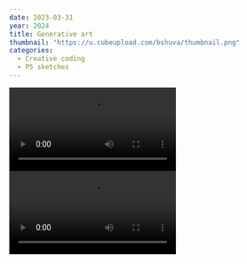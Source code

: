 ```yaml
---
date: 2023-03-31
year: 2024
title: Generative art
thumbnail: "https://u.cubeupload.com/bshuva/thumbnail.png"
categories:
  - Creative coding
  - P5 sketches
---
```



<div style="display: grid; grid-template-columns: repeat(auto-fill, minmax(350px, 1fr)); gap: 0.25rem;">
 <Video
    src="https://editor.p5js.org/bshuva/full/jpjvr4Emq"
    aspectRatio="1/1"
  />


</div>

<div style="display: grid; grid-template-columns: repeat(auto-fill, minmax(300px, 1fr)); gap: 0.25rem;">
  <Video
    src="https://editor.p5js.org/bshuva/full/PQWmN73Iz"
    aspectRatio="1/1"
  />
  <Video
    src="https://editor.p5js.org/bshuva/full/Xdg6ay1om"
    aspectRatio="1/1"
  />
  <Video
    src="https://editor.p5js.org/bshuva/full/jLeQ4KGGs"
    aspectRatio="1/1"
  />
  <Video
    src="https://editor.p5js.org/bshuva/full/330pVgo64"
    aspectRatio="1/1"
  />
  <Video
    src="https://editor.p5js.org/bshuva/full/ZqRNrQyIz"
    aspectRatio="1/1"
  />
  <Video
    src="https://editor.p5js.org/bshuva/full/wZPlnoRiJ"
    aspectRatio="1/1"
  />
  <Video
    src="https://editor.p5js.org/bshuva/full/2YsXkU0uo"
    aspectRatio="1/1"
  />
  <Video
    src="https://editor.p5js.org/bshuva/full/QTnJc8XYj"
    aspectRatio="1/1"
  />
  <Video
    src="https://editor.p5js.org/bshuva/full/4TL6Xocel"
    aspectRatio="1/1"
  />
  <Video
    src="https://editor.p5js.org/bshuva/full/CoOyPb5bd0"
    aspectRatio="1/1"
  />
  <Video
    src="https://editor.p5js.org/bshuva/full/FpJEF8Rjy"
    aspectRatio="1/1"
  />
  <Video
    src="https://editor.p5js.org/bshuva/full/xipfBczNO"
    aspectRatio="1/1"
  />
</div>
